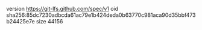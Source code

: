 version https://git-lfs.github.com/spec/v1
oid sha256:85dc7230adbcda61ac79e1b424deda0b63770c981aca90d35bbf473b24425e7e
size 44156
